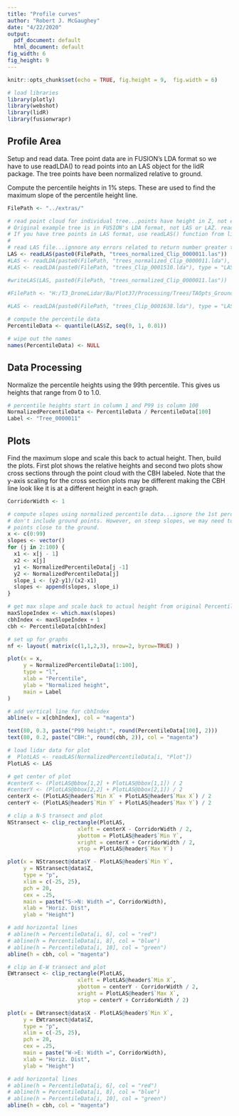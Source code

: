 ```yaml
---
title: "Profile curves"
author: "Robert J. McGaughey"
date: "4/22/2020"
output:
  pdf_document: default
  html_document: default
fig_width: 6
fig_height: 9
---
```


```r
knitr::opts_chunk$set(echo = TRUE, fig.height = 9,  fig.width = 6)
```

```r
# load libraries
library(plotly)
library(webshot)
library(lidR)
library(fusionwrapr)
```

## Profile Area

Setup and read data. Tree point data are in FUSION's LDA format so we have to use readLDA() to read points into an 
LAS object for the lidR package. The tree points have been normalized relative to ground.

Compute the percentile heights in 1% steps. These are used to find the maximum slope of the percentile height line.

```r
FilePath <- "../extras/"

# read point cloud for individual tree...points have height in Z, not elevation.
# Original example tree is in FUSION's LDA format, not LAS or LAZ. readLDA() converts the data into LAS object
# If you have tree points in LAS format, use readLAS() function from lidR to read points.
#
# read LAS file...ignnore any errors related to return number greater than number of returns.
LAS <- readLAS(paste0(FilePath, "trees_normalized_Clip_0000011.las"))
#LAS <- readLDA(paste0(FilePath, "trees_normalized_Clip_0000011.lda"), type = "LAS", LASTemplate = "../extras/DataForPaper/Plot_37.laz")
#LAS <- readLDA(paste0(FilePath, "trees_Clip_0001510.lda"), type = "LAS", LASTemplate = "../extras/DataForPaper/Plot_37.laz")

#writeLAS(LAS, paste0(FilePath, "trees_normalized_Clip_0000011.las"))

#FilePath <- "H:/T3_DroneLidar/Ba/Plot37/Processing/Trees/TAOpts_GroundBiased/"
  
#LAS <- readLDA(paste0(FilePath, "trees_Clip_0001638.lda"), type = "LAS", LASTemplate = "../extras/DataForPaper/Plot_37.laz")

# compute the percentile data
PercentileData <- quantile(LAS$Z, seq(0, 1, 0.01))

# wipe out the names
names(PercentileData) <- NULL
```

## Data Processing

Normalize the percentile heights using the 99th percentile. This gives us heights that range from 0 to 1.0.

```r
# percentile heights start in column 1 and P99 is column 100
NormalizedPercentileData <- PercentileData / PercentileData[100]
Label <- "Tree_0000011"
```

## Plots

Find the maximum slope and scale this back to actual height. Then, build the plots.
First plot shows the relative heights and second two plots show cross sections through the point
cloud with the CBH labeled. Note that the y-axis scaling for the cross section plots may be different
making the CBH line look like it is at a different height in each graph.

```r
CorridorWidth <- 1

# compute slopes using normalized percentile data...ignore the 1st percentile so we
# don't include ground points. However, on steep slopes, we may need to ignore more
# points close to the ground.
x <- c(0:99)
slopes <- vector()
for (j in 2:100) {
  x1 <- x[j - 1]
  x2 <- x[j]
  y1 <- NormalizedPercentileData[j -1]
  y2 <- NormalizedPercentileData[j]
  slope_i <- (y2-y1)/(x2-x1)
  slopes <- append(slopes, slope_i)
}

# get max slope and scale back to actual height from original PercentileData
maxSlopeIndex <- which.max(slopes)
cbhIndex <- maxSlopeIndex + 1
cbh <- PercentileData[cbhIndex]

# set up for graphs
nf <- layout( matrix(c(1,1,2,3), nrow=2, byrow=TRUE) )

plot(x = x,
     y = NormalizedPercentileData[1:100],
     type = "l",
     xlab = "Percentile",
     ylab = "Normalized height",
     main = Label
)

# add vertical line for cbhIndex
abline(v = x[cbhIndex], col = "magenta")

text(80, 0.3, paste("P99 height:", round(PercentileData[100], 2)))
text(80, 0.2, paste("CBH:", round(cbh, 2)), col = "magenta")

# load lidar data for plot
#  PlotLAS <- readLAS(NormalizedPercentileData[i, "Plot"])
PlotLAS <- LAS

# get center of plot
#centerX <- (PlotLAS@bbox[1,2] + PlotLAS@bbox[1,1]) / 2
#centerY <- (PlotLAS@bbox[2,2] + PlotLAS@bbox[2,1]) / 2
centerX <- (PlotLAS@header$`Min X` + PlotLAS@header$`Max X`) / 2
centerY <- (PlotLAS@header$`Min Y` + PlotLAS@header$`Max Y`) / 2

# clip a N-S transect and plot
NStransect <- clip_rectangle(PlotLAS, 
                      xleft = centerX - CorridorWidth / 2, 
                      ybottom = PlotLAS@header$`Min Y`, 
                      xright = centerX + CorridorWidth / 2, 
                      ytop = PlotLAS@header$`Max Y`)

plot(x = NStransect@data$Y - PlotLAS@header$`Min Y`, 
     y = NStransect@data$Z, 
     type = "p",
     xlim = c(-25, 25),
     pch = 20,
     cex = .25,
     main = paste("S->N: Width =", CorridorWidth),
     xlab = "Horiz. Dist",
     ylab = "Height")

# add horizontal lines
# abline(h = PercentileData[i, 6], col = "red")
# abline(h = PercentileData[i, 8], col = "blue")
# abline(h = PercentileData[i, 10], col = "green")
abline(h = cbh, col = "magenta")

# clip an E-W transect and plot
EWtransect <- clip_rectangle(PlotLAS, 
                      xleft = PlotLAS@header$`Min X`, 
                      ybottom = centerY - CorridorWidth / 2, 
                      xright = PlotLAS@header$`Max X`, 
                      ytop = centerY + CorridorWidth / 2)

plot(x = EWtransect@data$X - PlotLAS@header$`Min X`, 
     y = EWtransect@data$Z, 
     type = "p",
     xlim = c(-25, 25),
     pch = 20,
     cex = .25,
     main = paste("W->E: Width =", CorridorWidth),
     xlab = "Horiz. Dist",
     ylab = "Height")

# add horizontal lines
# abline(h = PercentileData[i, 6], col = "red")
# abline(h = PercentileData[i, 8], col = "blue")
# abline(h = PercentileData[i, 10], col = "green")
abline(h = cbh, col = "magenta")
```
